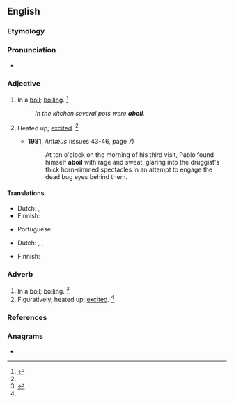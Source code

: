 ==English==

===Etymology===
{{prefix|a|boil|gloss1=in, on|lang=en}}

===Pronunciation===
* {{a|US}} {{IPA|/əˈbɔɪl/|/əˈbɔɪl̩/|lang=en}}

===Adjective===
{{en-adj}}

# In a [[boil]]; [[boiling]]. {{defdate|First attested in the mid 19<sup>th</sup> century.}}<ref name=SOED>{{R:SOED5|page=6}}</ref>
#: ''In the kitchen several pots were '''aboil'''.''
# {{lb|en|figurative}} Heated up; [[excited]]. {{defdate|First attested in the mid 19<sup>th</sup> century.}}<ref name=SOED/>
#* '''1981''', ''Antæus'' (issues 43-46, page 7)
#*: At ten o'clock on the morning of his third visit, Pablo found himself '''aboil''' with rage and sweat, glaring into the druggist's thick horn-rimmed spectacles in an attempt to engage the dead bug eyes behind them.

====Translations====
{{trans-top|boiling}}
* Dutch: {{t|nl|aan de kook}}, {{t+|nl|kokend}}
* Finnish: {{t+|fi|kiehua|alt=kiehumassa}}
{{trans-mid}}
* Portuguese: {{t+|pt|fervente}}
{{trans-bottom}}

{{trans-top|excited}}
* Dutch: {{t+|nl|opgewonden}}, {{t|nl|in alle staten}}, {{t|nl|over zijn toeren}}
{{trans-mid}}
* Finnish: {{t+|fi|kuuma|alt=kuumana}}
{{trans-bottom}}

===Adverb===
{{en-adv|-}}
# In a [[boil]]; [[boiling]]. {{defdate|First attested in the mid 19<sup>th</sup> century.}}<ref name=SOED>{{R:SOED5|page=6}}</ref>
# Figuratively, heated up; [[excited]]. {{defdate|First attested in the mid 19<sup>th</sup> century.}}<ref name=SOED/>

===References===
<references/>

===Anagrams===
* {{anagrams|en|abilo|baloi|labio-}}
